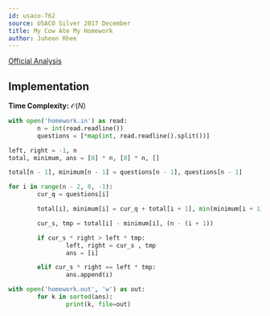 ```yaml
---
id: usaco-762
source: USACO Silver 2017 December
title: My Cow Ate My Homework
author: Juheon Rhee
---
```


[Official Analysis](http://www.usaco.org/current/data/sol_homework_silver_dec17.html)

## Implementation

**Time Complexity:** $\mathcal{O}(N)$

<LanguageSection>

<PySection>

```python
with open('homework.in') as read:
        n = int(read.readline())
        questions = [*map(int, read.readline().split())]

left, right = -1, n
total, minimum, ans = [0] * n, [0] * n, []

total[n - 1], minimum[n - 1] = questions[n - 1], questions[n - 1]

for i in range(n - 2, 0, -1):
        cur_q = questions[i]

        total[i], minimum[i] = cur_q + total[i + 1], min(minimum[i + 1], cur_q)

        cur_s, tmp = total[i] - minimum[i], (n - (i + 1))

        if cur_s * right > left * tmp:
                left, right = cur_s , tmp
                ans = [i]

        elif cur_s * right == left * tmp:
                ans.append(i)

with open('homework.out', 'w') as out:
        for k in sorted(ans):
                print(k, file=out)
```

</PySection>

</LanguageSection>
